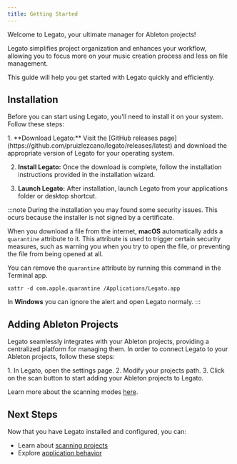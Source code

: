 ```yaml
---
title: Getting Started
---
```


Welcome to Legato, your ultimate manager for Ableton projects!

Legato simplifies project organization and enhances your workflow, allowing you to focus more on your music creation process and less on file management.

This guide will help you get started with Legato quickly and efficiently.

## Installation

Before you can start using Legato, you'll need to install it on your system. Follow these steps:

<Steps>
1. **Download Legato:** Visit the [GitHub releases page](https://github.com/pruizlezcano/legato/releases/latest) and download the appropriate version of Legato for your operating system.

2. **Install Legato:** Once the download is complete, follow the installation instructions provided in the installation wizard.

3. **Launch Legato:** After installation, launch Legato from your applications folder or desktop shortcut.
</Steps>

:::note
During the installation you may found some security issues. This ocurs because the installer is not signed by a certificate.

When you download a file from the internet, **macOS** automatically adds a `quarantine` attribute to it. This attribute is used to trigger certain security measures, such as warning you when you try to open the file, or preventing the file from being opened at all.

You can remove the `quarantine` attribute by running this command in the Terminal app.
```shell
xattr -d com.apple.quarantine /Applications/Legato.app
```

In **Windows** you can ignore the alert and open Legato normaly.
:::

## Adding Ableton Projects

Legato seamlessly integrates with your Ableton projects, providing a centralized platform for managing them. In order to connect Legato to your Ableton projects, follow these steps:

<Steps>
1. In Legato, open the settings page.
2. Modify your projects path.
3. Click on the scan button to start adding your Ableton projects to Legato.
</Steps>

Learn more about the scanning modes [here](/legato/scanning-projects).

## Next Steps

Now that you have Legato installed and configured, you can:

- Learn about [scanning projects](/legato/scanning-projects)
- Explore [application behavior](/legato/application-behavior)
